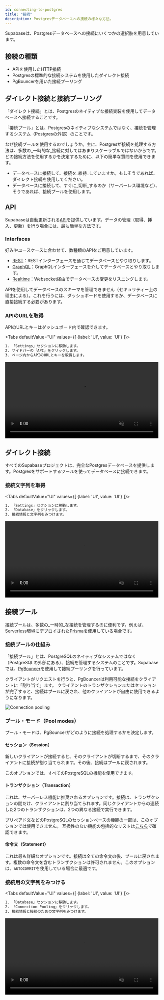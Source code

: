 ```yaml
---
id: connecting-to-postgres
title: "接続"
description: Postgresデータベースへの接続の様々な方法。
---
```


Supabaseは、Postgresデータベースへの接続にいくつかの選択肢を用意しています。

## 接続の種類

- APIを使用したHTTP接続
- Postgresの標準的な接続システムを使用したダイレクト接続
- PgBouncerを用いた接続プーリング


## ダイレクト接続と接続プーリング

「ダイレクト接続」とは、Postgresのネイティブな接続実装を使用してデータベースへ接続することです。

「接続プール」とは、Postgresのネイティブなシステムではなく、接続を管理するシステム（Postgresの外部）のことです。

なぜ接続プールを使用するのでしょうか。主に、Postgresが接続を処理する方法は、多数の_一時的な_接続に対してはあまりスケーラブルではないからです。どの接続方法を使用するかを決定するために、以下の簡単な質問を使用できます。

- データベースに接続して、接続を_維持_していますか。もしそうであれば、ダイレクト接続を使用してください。
- データベースに接続して、すぐに_切断_するのか（サーバーレス環境など）、そうであれば、接続プールを使用します。


## API

Supabaseは自動更新される[API](/docs/guides/api)を提供しています。データの管理（取得、挿入、更新）を行う場合には、最も簡単な方法です。

### Interfaces 

好みやユースケースに合わせて、数種類のAPIをご用意しています。

- [REST](/docs/guides/api#rest-api)：RESTインターフェースを通じてデータベースとやり取りします。
- [GraphQL](/docs/guides/api#graphql-api)：GraphQLインターフェースを介してデータベースとやり取りします。
- [Realtime](/docs/guides/api#realtime-api)：Websocket経由でデータベースの変更をリスニングします。

APIを使用してデータベースのスキーマを管理できません（セキュリティー上の理由による）。これを行うには、ダッシュボードを使用するか、データベースに直接接続する必要があります。

### APIのURLを取得

APIのURLとキーはダッシュボード内で確認できます。

<Tabs
defaultValue="UI"
values={[
  {label: 'UI', value: 'UI'}
]}>
<TabItem value="UI">

```sh
1. 「Settings」セクションに移動します。
2. サイドバーの「API」をクリックします。
3. ページ内からAPIのURLとキーを取得します。
```

<video width="99%" muted playsInline controls="true">
<source src="/docs/videos/api/api-url-and-key.mp4" type="video/mp4" muted playsInline />
</video>

</TabItem>
</Tabs>


## ダイレクト接続

すべてのSupabaseプロジェクトは、完全なPostgresデータベースを提供します。Postgresをサポートするツールを使ってデータベースに接続できます。

### 接続文字列を取得

<Tabs
defaultValue="UI"
values={[
  {label: 'UI', value: 'UI'}
]}>
<TabItem value="UI">

```sh
1. 「Settings」セクションに移動します。
2. 「Database」をクリックします。
3. 接続情報と文字列をみつけます。
```

<video width="99%" muted playsInline controls="true">
  <source src="/docs/videos/postgres-connection.mp4" type="video/mp4" muted playsInline />
</video>

</TabItem>
</Tabs>

## 接続プール

接続プールは、多数の_一時的_な接続を管理するのに便利です。例えば、Serverless環境にデプロイされた[Prisma](/docs/guides/integrations/prisma)を使用している場合です。

### 接続プールの仕組み

「接続プール」とは、PostgreSQLのネイティブなシステムではなく（PostgreSQLの外部にある）、接続を管理するシステムのことです。Supabaseでは、[PgBouncer](https://www.pgbouncer.org/)を使用して接続プーリングを行っています。

クライアントがリクエストを行うと、PgBouncerは利用可能な接続をクライアントに「割り当て」ます。
クライアントのトランザクションまたはセッションが完了すると、接続はプールに戻され、他のクライアントが自由に使用できるようになります。


![Connection pooling](/img/guides/database/connection-pool.png)


### プール・モード（Pool modes）

プール・モードは、PgBouncerがどのように接続を処理するかを決定します。

#### セッション（Session）

新しいクライアントが接続すると、そのクライアントが切断するまで、そのクライアントに接続が割り当てられます。その後、接続はプールに戻されます。

このオプションでは、すべてのPostgreSQLの機能を使用できます。

#### トランザクション（Transaction）

これは、サーバーレス機能に推奨されるオプションです。接続は、トランザクションの間だけ、クライアントに割り当てられます。同じクライアントからの連続した2つのトランザクションは、2つの異なる接続で実行できます。

プリペアド文などのPostgreSQLのセッションベースの機能の一部は、このオプションでは使用できません。
互換性のない機能の包括的なリストは[こちら](https://www.pgbouncer.org/features.html)で確認できます。

#### 命令文（Statement）

これは最も詳細なオプションです。接続は全ての命令文の後、プールに戻されます。複数の命令文を含むトランザクションは許可されません。このオプションは、`AUTOCOMMIT`を使用している場合に最適です。

### 接続用の文字列をみつける

<Tabs
defaultValue="UI"
values={[
  {label: 'UI', value: 'UI'}
]}>
<TabItem value="UI">

```sh
1. 「Database」セクションに移動します。
2. 「Connection Pooling」をクリックします。
3. 接続情報と接続のための文字列をみつけます。
```

<video width="99%" muted playsInline controls="true">
  <source src="/docs/videos/pgbouncer-connection.mp4" type="video/mp4" muted playsInline />
</video>

</TabItem>
</Tabs>

